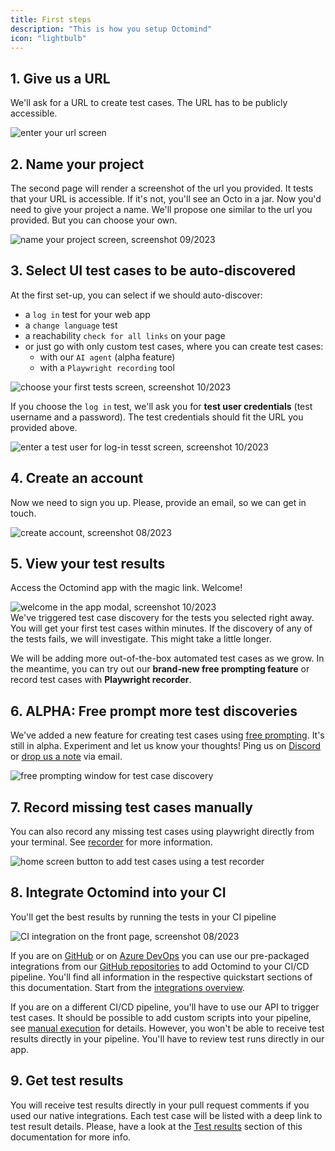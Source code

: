 ```yaml
---
title: First steps
description: "This is how you setup Octomind"
icon: "lightbulb"
---
```


## 1. Give us a URL

We'll ask for a URL to create test cases. The URL has to be publicly accessible.

<Frame caption="First page of the setup flow - link to your website, screenshot 09/2023">
  <img src="/images/setup/setup-1-url.png" alt="enter your url screen" />
</Frame>

## 2. Name your project

The second page will render a screenshot of the url you provided. It tests that your URL is accessible. If it's not, you'll see an Octo in a jar.
Now you'd need to give your project a name. We'll propose one similar to the url you provided.
But you can choose your own.

<Frame caption="Second page of the setup flow: Name your project, screenshot 09/2023">
  <img
    src="/images/setup/setup-2-project.png"
    alt="name your project screen, screenshot 09/2023"
  />
</Frame>

<div class="mt-8" />

## 3. Select UI test cases to be auto-discovered

At the first set-up, you can select if we should auto-discover:

- a `log in` test for your web app
- a `change language` test
- a reachability `check for all links` on your page
- or just go with only custom test cases, where you can create test cases:
  - with our `AI agent` \(alpha feature\)
  - with a `Playwright recording` tool

<Frame caption="Third page of the setup flow - choose your first tests, screenshot 10/2023">
  <img
    src="images/setup/setup-3-custom.png"
    alt="choose your first tests screen, screenshot 10/2023"
  />
</Frame>

If you choose the `log in` test, we'll ask you for **test user credentials** \(test username and a password\).
The test credentials should fit the URL you provided above.

<Frame caption="Third page of the setup flow - insert test user credentials for a log-in test, screenshot 10/2023">
  <img
    src="/images/setup/setup-3-credentials.png"
    alt="enter a test user for log-in tesst screen, screenshot 10/2023"
  />
</Frame>

## 4. Create an account

Now we need to sign you up. Please, provide an email, so we can get in touch.

<Frame caption="Fourth page of the setup flow - create account, screenshot 08/2023">
  <img
    src="/images/setup/setup-4-create-account.png"
    alt="create account, screenshot 08/2023"
  />
</Frame>

## 5. View your test results

Access the Octomind app with the magic link. Welcome!

<Frame caption="Fifth page of the setup flow - the app welcome screen, screenshot 10/2023">
  <img
    src="/images/setup/setup-5-welcome-modal.png"
    alt="welcome in the app modal, screenshot 10/2023"
  />
</Frame>

<div class="mt-8" />

<Info>
  We've triggered test case discovery for the tests you selected right away. You
  will get your first test cases within minutes. If the discovery of any of the
  tests fails, we will investigate. This might take a little longer.
</Info>

We will be adding more out-of-the-box automated test cases as we grow. In the meantime, you can try out our **brand-new free prompting feature** or record test cases with **Playwright recorder**.

## 6. ALPHA: Free prompt more test discoveries

We've added a new feature for creating test cases using [free prompting](/discovery). It's still in alpha. Experiment and let us know your thoughts!
Ping us on [Discord](https://discord.gg/3ShnZMKRfA) or [drop us a note](mailto:contact@octomind.dev) via email.

<Frame caption="Free promting window for test case discovery, screenshot 08/2023">
  <img
    src="images/free-prompting-UX.png"
    alt="free prompting window for test case discovery"
  />
</Frame>

## 7. Record missing test cases manually

You can also record any missing test cases using playwright directly from your terminal. See [recorder](/recorder) for
more information.

<Frame caption="Home screen button to add test cases using a test recorder, screenshot 10/2023">
  <img
    src="images/setup/setup-7-recorder
    .png"
    alt="home screen button to add test cases using a test recorder"
  />
</Frame>

## 8. Integrate Octomind into your CI

You'll get the best results by running the tests in your CI pipeline

<Frame caption="CI integration on the front page of the app, screenshot 09/2023">
  <img
    src="images/never-miss-a-bug.png"
    alt="CI integration on the front page, screenshot 08/2023"
  />
</Frame>

If you are on [GitHub](/integrations/quickstart-GitHub) or on [Azure DevOps](/integrations/quickstart-Azure) you can use our pre-packaged integrations
from our [GitHub repositories](https://github.com/OctoMind-dev) to add Octomind to your CI/CD pipeline. You'll find all information in the respective
quickstart sections of this documentation. Start from the [integrations overview](/integrations-overview).

If you are on a different CI/CD pipeline, you'll have to use our API to trigger test cases. It should be possible to add custom scripts into
your pipeline, see [manual execution](/manual-execution) for details. However, you won't be able to receive test results directly in your pipeline. You'll have to review test runs directly in our app.

## 9. Get test results

You will receive test results directly in your pull request comments if you used our native integrations.
Each test case will be listed with a deep link to test result details.
Please, have a look at the [Test results](/test-results) section of this documentation for more info.

